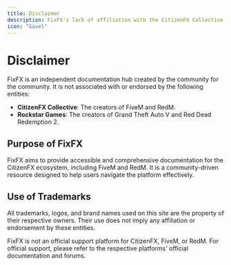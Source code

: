 ```yaml
---
title: Disclaimer
description: FixFX's lack of affiliation with the CitizenFX Collective or Rockstar Games.
icon: "Gavel"
---
```


# Disclaimer

FixFX is an independent documentation hub created by the community for the community. It is not associated with or endorsed by the following entities:

- **CitizenFX Collective**: The creators of FiveM and RedM.
- **Rockstar Games**: The creators of Grand Theft Auto V and Red Dead Redemption 2.

## Purpose of FixFX

FixFX aims to provide accessible and comprehensive documentation for the CitizenFX ecosystem, including FiveM and RedM. It is a community-driven resource designed to help users navigate the platform effectively.

## Use of Trademarks

All trademarks, logos, and brand names used on this site are the property of their respective owners. Their use does not imply any affiliation or endorsement by these entities.

<Callout type="warning">
  FixFX is not an official support platform for CitizenFX, FiveM, or RedM. For official support, please refer to the respective platforms' official documentation and forums.
</Callout>
